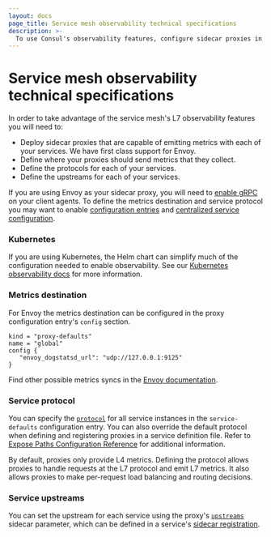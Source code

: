 ```yaml
---
layout: docs
page_title: Service mesh observability technical specifications
description: >-
  To use Consul's observability features, configure sidecar proxies in the service mesh to collect and emit L7 metrics. Learn about configuring metrics destinations and a service's protocol and upstreams.
---
```


# Service mesh observability technical specifications

In order to take advantage of the service mesh's L7 observability features you will need
to:

- Deploy sidecar proxies that are capable of emitting metrics with each of your
  services. We have first class support for Envoy.
- Define where your proxies should send metrics that they collect.
- Define the protocols for each of your services.
- Define the upstreams for each of your services.

If you are using Envoy as your sidecar proxy, you will need to [enable
gRPC](/consul/docs/agent/config/config-files#grpc_port) on your client agents. To define the
metrics destination and service protocol you may want to enable [configuration
entries](/consul/docs/agent/config/config-files#config_entries) and [centralized service
configuration](/consul/docs/agent/config/config-files#enable_central_service_config).

### Kubernetes
If you are using Kubernetes, the Helm chart can simplify much of the configuration needed to enable observability. See
our [Kubernetes observability docs](/consul/docs/observe/telemetry/k8s) for more information.

### Metrics destination

For Envoy the metrics destination can be configured in the proxy configuration
entry's `config` section.

```
kind = "proxy-defaults"
name = "global"
config {
   "envoy_dogstatsd_url": "udp://127.0.0.1:9125"
}
```

Find other possible metrics syncs in the [Envoy documentation](/consul/docs/connect/proxies/envoy#bootstrap-configuration).

### Service protocol

You can specify the [`protocol`](/consul/docs/connect/config-entries/service-defaults#protocol)
for all service instances in the `service-defaults` configuration entry. You can also override the default protocol when defining and registering proxies in a service definition file. Refer to [Expose Paths Configuration Reference](/consul/docs/connect/proxies/proxy-config-reference#expose-paths-configuration-reference) for additional information. 

By default, proxies only provide L4 metrics. 
Defining the protocol allows proxies to handle requests at the L7
protocol and emit L7 metrics. It also allows proxies to make per-request
load balancing and routing decisions.

### Service upstreams

You can set the upstream for each service using the proxy's
[`upstreams`](/consul/docs/connect/proxies/proxy-config-reference#upstreams)
sidecar parameter, which can be defined in a service's [sidecar registration](/consul/docs/connect/proxy/sidecar).
